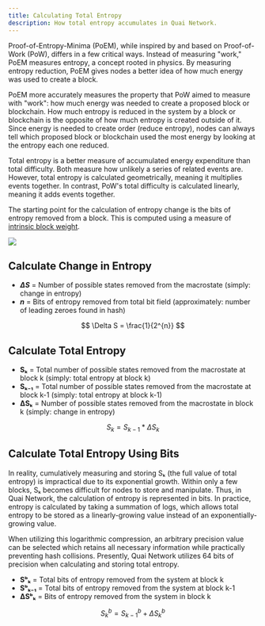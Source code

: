 ```yaml
---
title: Calculating Total Entropy
description: How total entropy accumulates in Quai Network.
---
```


Proof-of-Entropy-Minima (PoEM), while inspired by and based on Proof-of-Work (PoW), differs in a few critical ways. Instead of measuring "work," PoEM measures entropy, a concept rooted in physics. By measuring entropy reduction, PoEM gives nodes a better idea of how much energy was used to create a block.

PoEM more accurately measures the property that PoW aimed to measure with "work": how much energy was needed to create a proposed block or blockchain. How much entropy is reduced in the system by a block or blockchain is the opposite of how much entropy is created outside of it. Since energy is needed to create order (reduce entropy), nodes can always tell which proposed block or blockchain used the most energy by looking at the entropy each one reduced.

Total entropy is a better measure of accumulated energy expenditure than total difficulty. Both measure how unlikely a series of related events are. However, total entropy is calculated geometrically, meaning it multiplies events together. In contrast, PoW's total difficulty is calculated linearly, meaning it adds events together.

The starting point for the calculation of entropy change is the bits of entropy removed from a block. This is computed using a measure of [intrinsic block weight](/learn/advanced-introduction/poem/fork-choice/intrinsic-block-weight).

<Frame>
	<img src='/images/TotalEntropy.jpg' />
</Frame>

## Calculate Change in Entropy

- **_ΔS_** = Number of possible states removed from the macrostate (simply: change in entropy)
- **_n_** = Bits of entropy removed from total bit field (approximately: number of leading zeroes found in hash)

$$
\Delta S = \frac{1}{2^{n}}
$$

## Calculate Total Entropy

- **Sₖ** = Total number of possible states removed from the macrostate at block k (simply: total entropy at block k)
- **Sₖ₋₁** = Total number of possible states removed from the macrostate at block k-1 (simply: total entropy at block k-1)
- **ΔSₖ** = Number of possible states removed from the macrostate in block k (simply: change in entropy)

$$
S_{k} = S_{k-1} * \Delta S_{k}
$$

## Calculate Total Entropy Using Bits

In reality, cumulatively measuring and storing Sₖ (the full value of total entropy) is impractical due to its exponential growth. Within only a few blocks, Sₖ becomes difficult for nodes to store and manipulate. Thus, in Quai Network, the calculation of entropy is represented in bits. In practice, entropy is calculated by taking a summation of logs, which allows total entropy to be stored as a linearly-growing value instead of an exponentially-growing value.

When utilizing this logarithmic compression, an arbitrary precision value can be selected which retains all necessary information while practically preventing hash collisions. Presently, Quai Network utilizes 64 bits of precision when calculating and storing total entropy.

- **Sᵇₖ** = Total bits of entropy removed from the system at block k
- **Sᵇₖ₋₁** = Total bits of entropy removed from the system at block k-1
- **ΔSᵇₖ** = Bits of entropy removed from the system in block k

$$
S_{k}^{b} = S_{k-1}^{b} + \Delta S_{k}^{b}
$$
